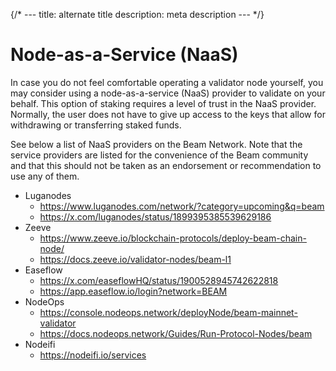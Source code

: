 {/* ---
title: alternate title
description: meta description
--- */}

# Node-as-a-Service (NaaS)

In case you do not feel comfortable operating a validator node yourself, you may consider using a node-as-a-service (NaaS) provider to validate on your behalf. This option of staking requires a level of trust in the NaaS provider. Normally, the user does not have to give up access to the keys that allow for withdrawing or transferring staked funds.

See below a list of NaaS providers on the Beam Network. Note that the service providers are listed for the convenience of the Beam community and that this should not be taken as an endorsement or recommendation to use any of them.

- Luganodes 
  - https://www.luganodes.com/network/?category=upcoming&q=beam
  - https://x.com/luganodes/status/1899395385539629186
- Zeeve 
  - https://www.zeeve.io/blockchain-protocols/deploy-beam-chain-node/
  - https://docs.zeeve.io/validator-nodes/beam-l1
- Easeflow 
  - https://x.com/easeflowHQ/status/1900528945742622818
  - https://app.easeflow.io/login?network=BEAM
- NodeOps 
  - https://console.nodeops.network/deployNode/beam-mainnet-validator
  - https://docs.nodeops.network/Guides/Run-Protocol-Nodes/beam
- Nodeifi
  - https://nodeifi.io/services
